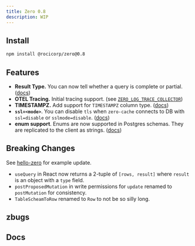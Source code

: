 ```yaml
---
title: Zero 0.8
description: WIP
---
```


## Install

```bash
npm install @rocicorp/zero@0.8
```

## Features

- **Result Type.** You can now tell whether a query is complete or partial. ([docs](../react))
- **OTEL Tracing.** Initial tracing support. (see [`ZERO_LOG_TRACE_COLLECTOR`](../zero-cache-config))
- **TIMESTAMPZ.** Add support for `TIMESTAMPZ` column type. ([docs](../postgres-support#column-types))
- **`ssl=<mode>`**. You can disable `tls` when `zero-cache` connects to DB with `ssl=disable` or `sslmode=disable`. ([docs](TODO))
- **enum support**. Enums are now supported in Postgres schemas. They are replicated to the client as strings. ([docs](../postgres-support#column-types))

## Breaking Changes

See [hello-zero](https://github.com/rocicorp/hello-zero/commit/a41d95d995a3eed1ba17e2822deac79dccfe2b6c) for example update.

- `useQuery` in React now returns a 2-tuple of `[rows, result]` where `result` is an object with a `type` field.
- `postProposedMutation` in write permissions for `update` renamed to `postMutation` for consistency.
- `TableScheamToRow` renamed to `Row` to not be so silly long.

## zbugs

## Docs
